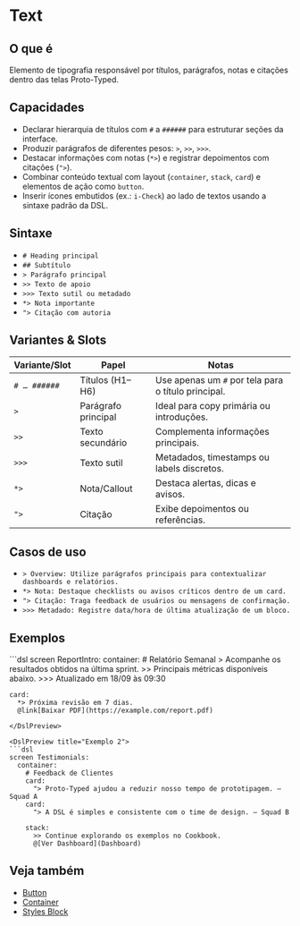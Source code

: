# Text

## O que é
Elemento de tipografia responsável por títulos, parágrafos, notas e citações dentro das telas Proto-Typed.

## Capacidades
- Declarar hierarquia de títulos com `#` a `######` para estruturar seções da interface.
- Produzir parágrafos de diferentes pesos: `>`, `>>`, `>>>`.
- Destacar informações com notas (`*>`) e registrar depoimentos com citações (`">`).
- Combinar conteúdo textual com layout (`container`, `stack`, `card`) e elementos de ação como `button`.
- Inserir ícones embutidos (ex.: `i-Check`) ao lado de textos usando a sintaxe padrão da DSL.

## Sintaxe
- `# Heading principal`
- `## Subtítulo`
- `> Parágrafo principal`
- `>> Texto de apoio`
- `>>> Texto sutil ou metadado`
- `*> Nota importante`
- `"> Citação com autoria`


## Variantes & Slots
| Variante/Slot | Papel | Notas |
| --- | --- | --- |
| `# … ######` | Títulos (H1–H6) | Use apenas um `#` por tela para o título principal. |
| `>` | Parágrafo principal | Ideal para copy primária ou introduções. |
| `>>` | Texto secundário | Complementa informações principais. |
| `>>>` | Texto sutil | Metadados, timestamps ou labels discretos. |
| `*>` | Nota/Callout | Destaca alertas, dicas e avisos. |
| `">` | Citação | Exibe depoimentos ou referências. |

## Casos de uso
- `> Overview: Utilize parágrafos principais para contextualizar dashboards e relatórios.`
- `*> Nota: Destaque checklists ou avisos críticos dentro de um card.`
- `"> Citação: Traga feedback de usuários ou mensagens de confirmação.`
- `>>> Metadado: Registre data/hora de última atualização de um bloco.`

## Exemplos
<DslPreview title="Exemplo 1">
```dsl
screen ReportIntro:
  container:
    # Relatório Semanal
    > Acompanhe os resultados obtidos na última sprint.
    >> Principais métricas disponíveis abaixo.
    >>> Atualizado em 18/09 às 09:30

    card:
      *> Próxima revisão em 7 dias.
      @link[Baixar PDF](https://example.com/report.pdf)
```
</DslPreview>

<DslPreview title="Exemplo 2">
```dsl
screen Testimonials:
  container:
    # Feedback de Clientes
    card:
      "> Proto-Typed ajudou a reduzir nosso tempo de prototipagem. — Squad A
    card:
      "> A DSL é simples e consistente com o time de design. — Squad B

    stack:
      >> Continue explorando os exemplos no Cookbook.
      @[Ver Dashboard](Dashboard)
```
</DslPreview>

## Veja também
- [Button](./button)
- [Container](./container)
- [Styles Block](./styles-block)
